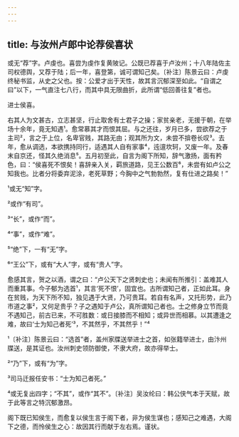 ```yaml
---
---
---
```

title: 与汝州卢郎中论荐侯喜状
---







或无“荐”字。卢虔也。喜尝为虔作复黄陂记。公既已荐喜于卢汝州；十八年陆佐主司权德舆，又荐于陆；后一年，喜登第，诚可谓知己矣。〔补注〕陈景云曰：卢虔终秘书监，从史之父也。按：公爱才出于天性，故其言沉郁深至如此。“自谓之曰”以下，一气直注七八行，而其中具无限曲折，此所谓“低回善往复”者也。

进士侯喜。

右其人为文甚古，立志甚坚，行止取舍有士君子之操；家贫亲老，无援于朝，在举场十余年，竟无知遇¹。愈常慕其才而恨其屈。与之还往，岁月已多，尝欲荐之于主司²，言之于上位，名卑官贱，其路无由；观其所为文，未尝不揜卷长叹³。去年，愈从调选，本欲携持同行，适遇其人自有家事⁴，迍邅坎轲，又废一年。及春末自京还，怪其久绝消息⁵。五月初至此，自言为阁下所知，辞气激扬，面有矜色，曰：“侯喜死不恨矣！喜辞亲入关，羁旅道路，见王公数百⁶，未尝有如卢公之知我也。比者分将委弃泥涂，老死草野；今胸中之气勃勃然，复有仕进之路矣！”

¹或无“知”字。

²或作“有司”。

³“长”，或作“而”。

⁴“事”，或作“难”。

⁵“绝”下，一有“无”字。

⁶“王公”下，或有“大人”字，或有“贵人”字。

愈感其言，贺之以酒，谓之曰：“卢公天下之贤刺史也；未闻有所推引：盖难其人而重其事。今子郁为选首¹，其言‘死不恨’，固宜也。古所谓知己者，正如此耳。身在贫贱，为天下所不知，独见遇于大贤，乃可贵耳。若自有名声，又托形势，此乃市道之事²，又何足贵乎？子之遇知于卢公，真所谓知己者也。士之修身立节而竟不遇知己，前古已来，不可胜数：或日接膝而不相知；或异世而相慕。以其遭逢之难，故曰‘士为知己者死’³，不其然乎，不其然乎！”⁴

¹〔补注〕陈景云曰：“选首”者，盖州家牒送举进士之首，如张籍举进士，由汴州牒送，是其证也。汝州刺史领防御使，不隶大府，故亦得举士。

²“乃”下，或有“为”字。

³司马迁报任安书：“士为知己者死。”

⁴或无复出四字；“不其”，或作“其不”。〔补注〕吴汝纶曰：韩公侠气本于天赋，故于此等言之特沉郁激昂。

阁下既已知侯生，而愈复以侯生言于阁下者，非为侯生谋也；感知己之难遇，大阁下之德，而怜侯生之心：故因其行而献于左右焉。谨状。